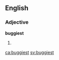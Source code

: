 ==English==

===Adjective===
'''buggiest'''

# {{en-superlative of|buggy}}

[[ca:buggiest]]
[[sv:buggiest]]